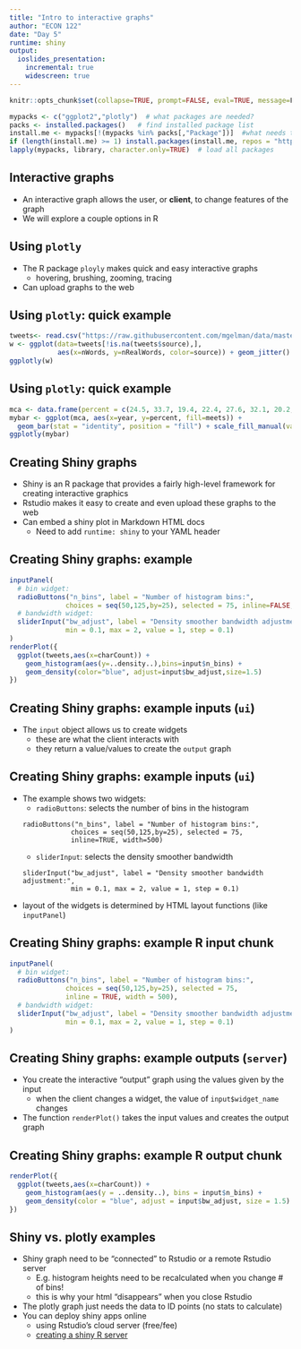 ```yaml
---
title: "Intro to interactive graphs" 
author: "ECON 122"
date: "Day 5"
runtime: shiny
output: 
  ioslides_presentation:
    incremental: true
    widescreen: true
---
```


```r
knitr::opts_chunk$set(collapse=TRUE, prompt=FALSE, eval=TRUE, message=F, include=T,comment=NULL, error=TRUE)
```

```r
mypacks <- c("ggplot2","plotly")  # what packages are needed?
packs <- installed.packages()   # find installed package list
install.me <- mypacks[!(mypacks %in% packs[,"Package"])]  #what needs to be installed?
if (length(install.me) >= 1) install.packages(install.me, repos = "http://cran.us.r-project.org")   # install (if needed)
lapply(mypacks, library, character.only=TRUE)  # load all packages
```

## Interactive graphs

- An interactive graph allows the user, or **client**, to change features of the graph
- We will explore a couple options in R 

## Using `plotly`

- The R package `ployly` makes quick and easy interactive graphs 
    + hovering, brushing, zooming, tracing
- Can upload graphs to the web

## Using `plotly`: quick example


```r
tweets<- read.csv("https://raw.githubusercontent.com/mgelman/data/master/TrumpTweetData.csv")
w <- ggplot(data=tweets[!is.na(tweets$source),], 
            aes(x=nWords, y=nRealWords, color=source)) + geom_jitter() 
ggplotly(w) 
```

## Using `plotly`: quick example

```r
mca <- data.frame(percent = c(24.5, 33.7, 19.4, 22.4, 27.6, 32.1, 20.2, 20.2, 26.0, 33.7, 20.1, 20.1), meets = factor(rep(c("Exceeds", "Meets", "Partially Meets", "Does not Meet"), 3), levels=c( "Exceeds","Meets","Partially Meets","Does not Meet")), year = rep(c("2015","2016","2017"), each=4))
mybar <- ggplot(mca, aes(x=year, y=percent, fill=meets)) +
  geom_bar(stat = "identity", position = "fill") + scale_fill_manual(values=c("blue", "green","yellow","red")) 
ggplotly(mybar) 
```

## Creating Shiny graphs

- Shiny is an R package that provides a fairly high-level framework for creating interactive graphics
- Rstudio makes it easy to create and even upload these graphs to the web
- Can embed a shiny plot in Markdown HTML docs
    + Need to add `runtime: shiny` to your YAML header

## Creating Shiny graphs: example

```r
inputPanel(
  # bin widget:
  radioButtons("n_bins", label = "Number of histogram bins:",
              choices = seq(50,125,by=25), selected = 75, inline=FALSE, width=2000),
  # bandwidth widget:
  sliderInput("bw_adjust", label = "Density smoother bandwidth adjustment:",
              min = 0.1, max = 2, value = 1, step = 0.1)
)
renderPlot({
  ggplot(tweets,aes(x=charCount)) + 
    geom_histogram(aes(y=..density..),bins=input$n_bins) +
    geom_density(color="blue", adjust=input$bw_adjust,size=1.5)
})
```

## Creating Shiny graphs: example inputs (`ui`) {.build}

- The `input` object allows us to create widgets  
    + these are what the client interacts with
    + they return a value/values to create the `output` graph

## Creating Shiny graphs: example inputs (`ui`) {.build}

- The example shows two widgets:
    + `radioButtons`: selects the number of bins in the histogram
```
radioButtons("n_bins", label = "Number of histogram bins:",
              choices = seq(50,125,by=25), selected = 75, 
              inline=TRUE, width=500)
```
    + `sliderInput`: selects the density smoother bandwidth
```
  sliderInput("bw_adjust", label = "Density smoother bandwidth adjustment:",
              min = 0.1, max = 2, value = 1, step = 0.1)
```

- layout of the widgets is determined by HTML layout functions (like `inputPanel`)

## Creating Shiny graphs: example R input chunk {.build}

```r
inputPanel(
  # bin widget:
  radioButtons("n_bins", label = "Number of histogram bins:",
              choices = seq(50,125,by=25), selected = 75, 
              inline = TRUE, width = 500),
  # bandwidth widget:
  sliderInput("bw_adjust", label = "Density smoother bandwidth adjustment:",
              min = 0.1, max = 2, value = 1, step = 0.1)
)
```

## Creating Shiny graphs: example outputs (`server`) 

- You create the interactive "output" graph using the values given by the input 
    + when the client changes a widget, the value of `input$widget_name` changes
- The function `renderPlot()` takes the input values and creates the output graph

## Creating Shiny graphs: example R output chunk {.build}

```r
renderPlot({
  ggplot(tweets,aes(x=charCount)) + 
    geom_histogram(aes(y = ..density..), bins = input$n_bins) +
    geom_density(color = "blue", adjust = input$bw_adjust, size = 1.5)
})
```

## Shiny vs. plotly examples

- Shiny graph need to be "connected" to Rstudio or a remote Rstudio server
    + E.g. histogram heights need to be recalculated when you change # of bins!
    + this is why your html "disappears" when you close Rstudio
- The plotly graph just needs the data to ID points (no stats to calculate)
- You can deploy shiny apps online
    + using Rstudio's cloud server (free/fee)
    + [creating a shiny R server](https://stclairstatsapps.shinyapps.io/ShinyDemo/)